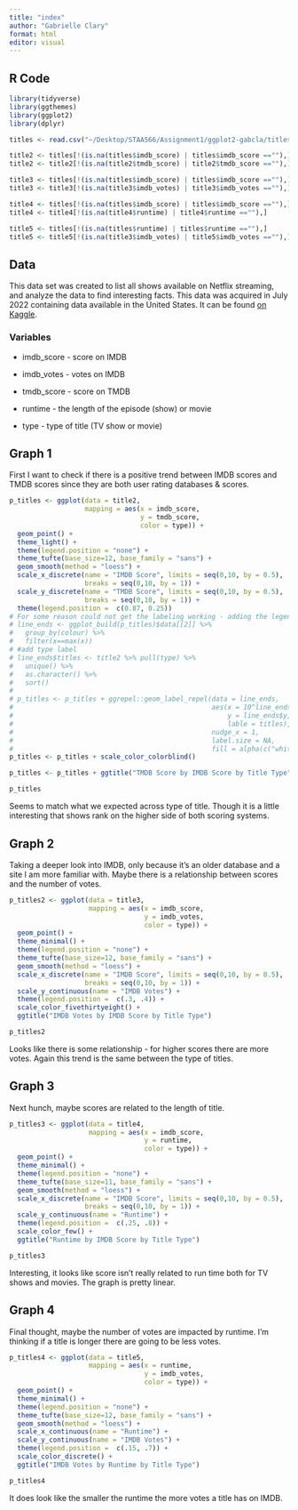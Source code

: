 ```yaml
---
title: "index"
author: "Gabrielle Clary"
format: html
editor: visual
---
```


## R Code

```r
library(tidyverse)
library(ggthemes)
library(ggplot2)
library(dplyr)

titles <- read.csv("~/Desktop/STAA566/Assignment1/ggplot2-gabcla/titles.csv", header = T)

title2 <- titles[!(is.na(titles$imdb_score) | titles$imdb_score ==""),]
title2 <- title2[!(is.na(title2$tmdb_score) | title2$tmdb_score ==""),]

title3 <- titles[!(is.na(titles$imdb_score) | titles$imdb_score ==""),]
title3 <- title3[!(is.na(title3$imdb_votes) | title3$imdb_votes ==""),]

title4 <- titles[!(is.na(titles$imdb_score) | titles$imdb_score ==""),]
title4 <- title4[!(is.na(title4$runtime) | title4$runtime ==""),]

title5 <- titles[!(is.na(titles$runtime) | titles$runtime ==""),]
title5 <- title5[!(is.na(title3$imdb_votes) | title5$imdb_votes ==""),]
```

## Data

This data set was created to list all shows available on Netflix streaming, and analyze the data to find interesting facts. This data was acquired in July 2022 containing data available in the United States. It can be found [on Kaggle](https://www.kaggle.com/datasets/victorsoeiro/netflix-tv-shows-and-movies?select=titles.csv).

### Variables

-   imdb_score - score on IMDB

-   imdb_votes - votes on IMDB

-   tmdb_score - score on TMDB

-   runtime - the length of the episode (show) or movie

-   type - type of title (TV show or movie)

## Graph 1

First I want to check if there is a positive trend between IMDB scores and TMDB scores since they are both user rating databases & scores.

```r
p_titles <- ggplot(data = title2,
                   mapping = aes(x = imdb_score,
                                 y = tmdb_score,
                                 color = type)) +
  geom_point() +
  theme_light() +
  theme(legend.position = "none") +
  theme_tufte(base_size=12, base_family = "sans") +
  geom_smooth(method = "loess") +
  scale_x_discrete(name = "IMDB Score", limits = seq(0,10, by = 0.5),
                   breaks = seq(0,10, by = 1)) +
  scale_y_discrete(name = "TMDB Score", limits = seq(0,10, by = 0.5),
                   breaks = seq(0,10, by = 1)) +
  theme(legend.position =  c(0.87, 0.25))
# For some reason could not get the labeling working - adding the legend back in
# line_ends <- ggplot_build(p_titles)$data[[2]] %>%
#   group_by(colour) %>%
#   filter(x==max(x))
# #add type label
# line_ends$titles <- title2 %>% pull(type) %>%
#   unique() %>%
#   as.character() %>%
#   sort()
#
# p_titles <- p_titles + ggrepel::geom_label_repel(data = line_ends,
#                                                  aes(x = 10^line_ends$x,
#                                                      y = line_ends$y,
#                                                      lable = titles),
#                                                  nudge_x = 1,
#                                                  label.size = NA,
#                                                  fill = alpha(c("white"),0))
p_titles <- p_titles + scale_color_colorblind()

p_titles <- p_titles + ggtitle("TMDB Score by IMDB Score by Title Type")

p_titles
```

Seems to match what we expected across type of title. Though it is a little interesting that shows rank on the higher side of both scoring systems.

## Graph 2

Taking a deeper look into IMDB, only because it's an older database and a site I am more familiar with. Maybe there is a relationship between scores and the number of votes.

```r
p_titles2 <- ggplot(data = title3,
                    mapping = aes(x = imdb_score,
                                  y = imdb_votes,
                                  color = type)) +
  geom_point() +
  theme_minimal() +
  theme(legend.position = "none") +
  theme_tufte(base_size=12, base_family = "sans") +
  geom_smooth(method = "loess") +
  scale_x_discrete(name = "IMDB Score", limits = seq(0,10, by = 0.5),
                   breaks = seq(0,10, by = 1)) +
  scale_y_continuous(name = "IMDB Votes") +
  theme(legend.position =  c(.3, .4)) +
  scale_color_fivethirtyeight() +
  ggtitle("IMDB Votes by IMDB Score by Title Type")

p_titles2
```

Looks like there is some relationship - for higher scores there are more votes. Again this trend is the same between the type of titles.

## Graph 3

Next hunch, maybe scores are related to the length of title.

```r
p_titles3 <- ggplot(data = title4,
                    mapping = aes(x = imdb_score,
                                  y = runtime,
                                  color = type)) +
  geom_point() +
  theme_minimal() +
  theme(legend.position = "none") +
  theme_tufte(base_size=11, base_family = "sans") +
  geom_smooth(method = "loess") +
  scale_x_discrete(name = "IMDB Score", limits = seq(0,10, by = 0.5),
                   breaks = seq(0,10, by = 1)) +
  scale_y_continuous(name = "Runtime") +
  theme(legend.position =  c(.25, .8)) +
  scale_color_few() +
  ggtitle("Runtime by IMDB Score by Title Type")

p_titles3
```

Interesting, it looks like score isn't really related to run time both for TV shows and movies. The graph is pretty linear.

## Graph 4

Final thought, maybe the number of votes are impacted by runtime. I'm thinking if a title is longer there are going to be less votes.

```r
p_titles4 <- ggplot(data = title5,
                    mapping = aes(x = runtime,
                                  y = imdb_votes,
                                  color = type)) +
  geom_point() +
  theme_minimal() +
  theme(legend.position = "none") +
  theme_tufte(base_size=12, base_family = "sans") +
  geom_smooth(method = "loess") +
  scale_x_continuous(name = "Runtime") +
  scale_y_continuous(name = "IMDB Votes") +
  theme(legend.position =  c(.15, .7)) +
  scale_color_discrete() +
  ggtitle("IMDB Votes by Runtime by Title Type")

p_titles4

```

It does look like the smaller the runtime the more votes a title has on IMDB.
